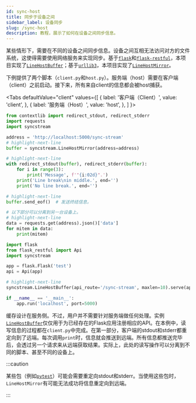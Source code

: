 ```yaml
---
id: sync-host
title: 同步于设备之间
sidebar_label: 设备同步
slug: /sync-host
description: 教程，展示了如何在设备之间同步信息。
---
```




某些情形下，需要在不同的设备之间同步信息。设备之间互相无法访问对方的文件系统，这使得需要使用网络服务来实现同步。基于[`flask`<IconExternalLink/>][doc-flask]和[`flask-restful`<IconExternalLink/>][doc-flask-restful]，本项目实现了[`LineHostBuffer`](../apis/host/LineHostBuffer.mdx)；基于[`urllib3`<IconExternalLink/>][doc-urllib3]，本项目实现了[`LineHostMirror`](../apis/host/LineHostMirror.mdx)。

下例提供了两个脚本（`client.py`和`host.py`）。服务端（host）需要在客户端（client）之前启动。接下来，所有来自client的信息都会被host捕获。

<Tabs
  defaultValue="client"
  values={[
    { label: '客户端（Client）', value: 'client', },
    { label: '服务端（Host）', value: 'host', },
  ]
}>

<TabItem value="client">

```python showLineNumbers title="client.py"
from contextlib import redirect_stdout, redirect_stderr
import requests
import syncstream

address = 'http://localhost:5000/sync-stream'
# highlight-next-line
buffer = syncstream.LineHostMirror(address=address)

# highlight-next-line
with redirect_stdout(buffer), redirect_stderr(buffer):
    for i in range(3):
        print('Message', f'"{i:02d}".')
    print('Line break\nin middle.', end='')
    print('No line break.', end='')

# highlight-next-line
buffer.send_eof()  # 发送终结信息。

# 以下部分可以分离到另一台设备上。
# highlight-next-line
data = requests.get(address).json()['data']
for mitem in data:
    print(mitem)
```

</TabItem>

<TabItem value="host">

```python showLineNumbers title="host.py"
import flask
from flask_restful import Api
import syncstream

app = flask.Flask('test')
api = Api(app)

# highlight-next-line
syncstream.LineHostBuffer(api_route='/sync-stream', maxlen=10).serve(api)

if __name__ == '__main__':
    app.run('localhost', port=5000)
```

</TabItem>

</Tabs>

缓存设计在服务侧。不过，用户并不需要针对服务端做任何处理。实例[`LineHostBuffer`](../apis/host/LineHostBuffer.mdx)仅仅用于为已经存在的Flask应用注册相应的API。在本例中，读写信息的过程都在`client.py`中完成。在第一部分，客户端的stdout和stderr都重定向到了远端。每次调用`print`时，信息就会推送到远端。所有信息都推送完毕后，会透过另一个请求来从远端获取结果。实际上，此处的读写操作可以分离到不同的脚本、甚至不同的设备上。

:::caution

某些包（例如[`pytest`<IconExternalLink/>][link-pytest]）可能会需要重定向stdout和stderr。当使用这些包时，`LineHostMirror`有可能无法成功将信息重定向到远端。

:::

[doc-flask]: https://flask.palletsprojects.com/en/ "Flask"
[doc-flask-restful]: https://flask-restful.readthedocs.io/en/latest/index.html "Flask-RESTful"
[doc-urllib3]: https://urllib3.readthedocs.io/en/latest/index.html "urllib3"
[link-pytest]: https://www.osgeo.cn/pytest/contents.html "pytest"
